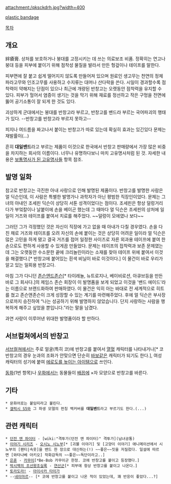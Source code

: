 attachment:/qksckdrh.jpg?width=400

[http://englishsamsam.tistory.com/81 plastic bandage]

[[목차]]
== 개요 ==
絆瘡膏. 상처를 보호하거나 붕대를 고정시키는 데 쓰는 의료보조 비품. 정확히는 연고나 붕대 등을 피부에 붙이기 위해 점착성 물질을 발라서 만든 헝겊이나 테이프를 말한다.

피부면에 잘 붙고 쉽게 떨어지지 않도록 만들어져 있으며 원료인 생고무는 천연의 정체 파라고무와 인조고무를 사용하고 수지류는 대머나 산다락을 쓴다. 시일이 경과할수록 점착력이 약해지는 단점이 있으나 최근에 개량된 반창고는 오랫동안 점착력을 유지할 수 있다. 피부가 헐어서 염증이 생기는 것을 막기 위해 재료를 정선하고 작은 구멍을 전면에 뚫어 공기소통이 잘 되게 한 것도 있다.

괴상하게 군대에서는 붕대를 반창고라 부르고, 반창고를 밴드라 부르는 국어파괴의 행태가 있다. --반창고를 반창고라 부르지 못하고--

피지나 여드름을 짜고나서 붙이는 반창고가 따로 있는데 확실히 효과는 있긴있다 문제는 재발률이(...)

흔히 '''대일밴드'''라고 부르는 제품이 이것으로 한국에서 반창고 판매량에서 가장 많은 비중을 차지하는 회사의 이름이다. 너무나 유명하다보니 마치 고유명사처럼 된 것. 자세한 내용은 [[보통명사가 된 고유명사들]] 항목 참조.

== 발명 일화 ==
참고로 반창고는 극진한 아내 사랑으로 인해 발명된 제품이다. 반창고를 발명한 사람은 얼 딕슨인데, 이 사람은 특별한 발명가나 과학자가 아닌 평범한 직장인이었다. 문제는 그녀의 아내인 조세핀 딕슨이 상당히 서툰 성격이었다는 점이다. 조세핀은 항상 덜렁거리다가 부엌칼이나 날붙이에 손을 베이곤 했는데 그 때마다 얼 딕슨은 조세핀의 상처에 일일이 거즈와 테이프를 붙여서 치료를 해주었다. ~~덜렁이 모에였나 보다~~

그러던 그가 걱정했던 것은 자신이 직장에 가고 없을 때 아내가 다칠 경우였다. 손을 다친 채로 거즈와 테이프를 오려 자신의 손에 붙이는 것은 상당히 어려운 일이라 얼 딕슨은 많은 고민을 하게 됐고 결국 거즈를 접어 일정한 사이즈로 자른 외과용 테이프에 붙여 한 손으로도 편하게 사용할 수 있게끔 만들었다. 문제는 테이프의 접착력과 보존 문제였는데 그는 오랫동안 수소문한 끝에 크리놀린이라는 소재를 찾아 테이프 위에 붙여서 이것을 해결했다.[* 반창고에 붙어있는 흰색 비닐이 바로 이것이다.] 이 물건이 바로 우리가 알고 있는 일회용 반창고다.

마침 그가 다니던 [[존슨앤드존슨]][* 타이레놀, 뉴트로지나, 베이비로션, 아큐브등을 만든 바로 그 회사다.]의 제임스 존슨 회장이 이 발명품을 보게 되었고 이것을 '밴드 에이드'라는 이름으로 브랜드화하여 판매하였다. 이 물건은 익히 아는 바대로  전 세계적으로 히트를 쳤고 존슨앤존슨이 크게 성장할 수 있는 계기를 마련해주었다. 후에 얼 딕슨은 부사장으로까지 승진하여 “나는 성공하기 위해 발명하지 않았습니다. 단지 사랑하는 사람을 행복하게 해주고 싶었을 뿐입니다.”라는 말을 남겼다.

과연 사랑이 이루어낸 위대한 발명품이라 할 만하다.

== 서브컬쳐에서의 반창고 ==
[[서브컬쳐]]에서는 주로 얼굴(특히 코)에 반창고를 붙여서 [[열혈]] 캐릭터를 나타내거나[* 코반창고의 경우 눈과의 조화가 안맞으면 단순히 [[바보]]같은 캐릭터가 되기도 한다.], 여성 캐릭터의 성기에 붙여 [[마에바리|에로도를 높이는 아이템]]으로 쓰인다.

[[동화]](1번 항목)나 [[우화]]에서는 동물들이 [[배꼽]]에 ×자 모양으로 반창고를 바른다.

== 기타 ==
 * 문화어로는 붙임띠라고 불린다.
 * [[갤럭시 S5]]와 그 파생 모델의 펀칭 백커버를 '''대일밴드'''라고 부르기도 한다.(...)

== 관련 캐릭터 ==
 * [[던전 앤 파이터]] - [wiki:"격투가(던전 앤 파이터)" 격투가](남녀공통)
 * [[이야기 시리즈]] - [[오시노 시노부]][* [괴물 이야기] 및 [고양이 이야기] 애니메이션에서 시노부의 [팬티|속옷]을 밴드 한 장으로 대신하는(!) ~~좋은~~짓을 저질렀다. 일설에 따르면 [와타나베 아키오] 작화감독의 ~~좋은~~독단이라고..]
 * [[은혼]] - [[카무이]][*Be-Bob 카무이군 한정. 코에 반창고를 붙이고 등장했다.]
 * [[박시백의 조선왕조실록]] - [[연산군]][* 피부에 항상 반창고를 붙이고 나온다.]
 * [[토라도라!]] - [[아이사카 타이가]]
 * --[[네이마르]]-- [* 코에 반창고를 붙이고 나온 적이 있었는데, 꽤 반응이 좋았다...?]
